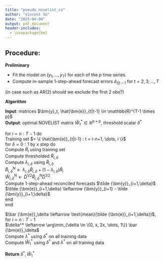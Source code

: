 ```yaml
---
title: "pseudo_novelist_cv"
author: "Vincent Su"
date: "2025-04-04"
output: pdf_document
header-includes:
  - \usepackage{bm}
---
```




## Procedure:

**Preliminary**

- Fit the model on $(y_1, \ldots, y_T)$ for each of the $p$ time series.
- Compute in-sample 1-step-ahead forecast errors $\hat{e}_{t|t-1}$ for $t=2,3,\ldots,T$ 

(in case such as AR(2) should we exclude the first 2 obs?) 

\vspace{2em}

**Algorithm**  

**Input**: matrices $\bm{y}_t, \hat{\bm{e}}_{t|t-1} \in \mathbb{R}^{T-1 \times p}$  
**Output**: optimal NOVELIST matrix $\hat{W}_1^* \in \mathbb{R}^{p \times p}$, threshold scalar $\delta^*$  

for $i = n:T-1$ do  
\hspace*{1em} Training set $= \{ \hat{\bm{e}}_{t|t-1} : t = i-n+1, \dots, i \}$  
\hspace*{1em} for $\delta = 0:1$ by $x$ step do  
\hspace*{2em} Compute $\hat{R}_i$ using training set  
\hspace*{2em} Compute thresholded $\hat{R}_{i,\delta}$  
\hspace*{2em} Compute $\lambda_{i,\delta}$ using $\hat{R}_{i,\delta}$  
\hspace*{2em} $\hat{R}^{N}_{i,\delta} \leftarrow \lambda_{i,\delta} \hat{R}_{i,\delta} + (1 - \lambda_{i,\delta}) \hat{R}_i$  
\hspace*{2em} $\hat{W}^{N}_{i,\delta} \leftarrow \hat{D}^{1/2} \hat{R}^{N}_{i,\delta} \hat{D}^{1/2}$  
\hspace*{2em} Compute 1-step-ahead reconciled forecasts $\tilde {\bm{y}}_{i+1,\delta}$  
\hspace*{2em} $\tilde {\bm{e}}_{i+1,\delta} \leftarrow {\bm{y}}_{i+1} - \tilde {\bm{y}}_{i+1,\delta}$  
\hspace*{1em} end  
end  

<!-- TODO: different function of error,MSE RMSE -->
$\bar {\bm{e}}_\delta \leftarrow \text{mean}(\tilde {\bm{e}}_{i+1,\delta})$, for $i = n:T-1$  
$\delta^* \leftarrow \arg\min_{\delta \in \{0, x, 2x, \dots, 1\}} \bar {\bm{e}}_\delta$  
Compute $\lambda^*$ using $\delta^*$ on all training data  
Compute $\hat{W}_1^*$ using $\delta^*$ and $\lambda^*$ on all training data  

**Return** $\delta^*, \hat{W}_1^*$ 



<!-- 
We only fit the model once, on all available T by p data.
The fitted model will then compute in-sample 1-step-ahead base forecasts y^
Then compute in-sample 1-step-ahead base forecast error e^
-->


